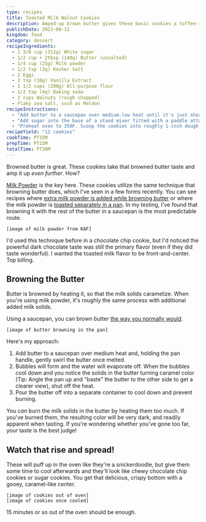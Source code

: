 ```yaml
---
type: recipes
title: Toasted Milk Walnut Cookies
description: Amped-up brown butter gives these basic cookies a toffee-infused twist.
publishDate: 2023-09-12
kingdom: food
category: dessert
recipeIngredients:
  - 1 3/8 cup (312g) White sugar
  - 1/2 cup + 2tbsp (140g) Butter (unsalted)
  - 1/4 cup (25g) Milk powder
  - 1/2 tsp (3g) Kosher Salt
  - 2 Eggs
  - 3 tsp (10g) Vanilla Extract
  - 1 1/2 cups (200g) All-purpose flour
  - 1/2 tsp (4g) Baking soda
  - 2 cups Walnuts (rough chopped)
  - Flaky sea salt, such as Maldon
recipeInstructions:
  - "Add butter to a saucepan over medium-low heat until it's just short of browned (Watch for butter sputtering and bubbling to die down slightly). Add the milk powder, milk until fully incorporated and let brown until it takes on a caramel color and smells nutty and fragrant, about 1-2 minutes. Remove from the heat."
  - "Add sugar into the base of a stand mixer fitted with a paddle attachment. If you've oven-toasted your dry milk powder instead, add it in now. Pour in the melted butter and turn the mixer on until homogenized. Add in the eggs and vanilla extract and mix. Add the flour, baking soda, and salt and mix until just combined. Wrap dough and let chill in the fridge for 1 hour and up to overnight."
  - "Preheat oven to 350F. Scoop the cookies into roughly 1-inch dough balls. Sprinkle flaky salt liberally onto each. Bake the cookies 13-16 minutes or until crispy on the edges and soft in the center. Let cool and enjoy!"
recipeYield: "12 cookies"
cookTime: PT15M
prepTime: PT15M
totalTime: PT30M
---
```


Browned butter is great. These cookies take that browned butter taste and amp it up _even further_. How?

[Milk Powder](https://shop.kingarthurbaking.com/items/bakers-special-dry-milk) is the key here. These cookies utilize the same technique that browning butter does, which I've seen in a few forms recently. You can see recipes where [extra milk powder is added while browning butter](https://www.kingarthurbaking.com/recipes/ultimate-brown-butter-rice-krispies-treats-recipe) or where the milk powder is [toasted separately in a pan](https://alittlespoon.com/chocolate-chip-cookies-with-toasted-milk-powder/). In my testing, I've found that browning it with the rest of the butter in a saucepan is the most predictable route.

```
[image of milk powder from KAF]
```

I'd used this technique before in a chocolate chip cookie, but I'd noticed the powerful dark chocolate taste was still the primary flavor (even if they did taste wonderful). I wanted the toasted milk flavor to be front-and-center. Top billing.

## Browning the Butter

Butter is browned by heating it, so that the milk solids caramelize. When you're using milk powder, it's roughly the same process with additional added milk solids.

Using a saucepan, you can brown butter [the way you normally would](https://sallysbakingaddiction.com/how-to-brown-butter/).

```
[image of butter browning in the pan]
```

Here's my approach:

1. Add butter to a saucepan over medium heat and, holding the pan handle, gently swirl the butter once melted.
1. Bubbles will form and the water will evaporate off. When the bubbles cool down and you notice the solids in the butter turning caramel color (Tip: Angle the pan up and "baste" the butter to the other side to get a clearer view), shut off the heat.
1. Pour the butter off into a separate container to cool down and prevent burning.

You _can_ burn the milk solids in the butter by heating them too much. If you've burned them, the resulting color will be very dark, and readily apparent when tasting. If you're wondering whether you've gone too far, your taste is the best judge!

## Watch that rise and spread!

These will puff up in the oven like they're a snickerdoodle, but give them some time to cool afterwards and they'll look like chewy chocolate chip cookies or sugar cookies. You get that delicious, crispy bottom with a gooey, caramel-like center.

```
[image of cookies out of oven]
[image of cookies once cooled]
```

15 minutes or so out of the oven should be enough.
